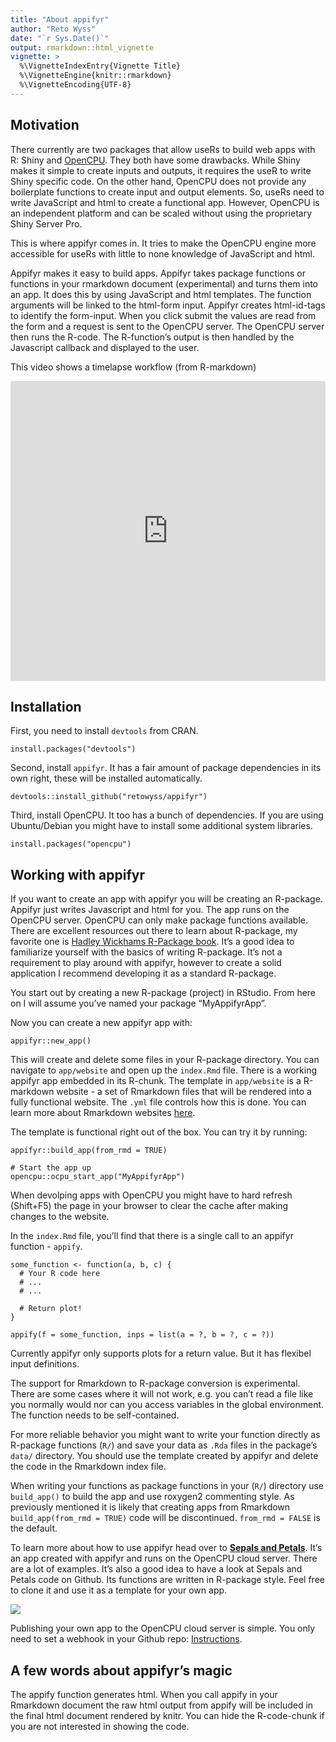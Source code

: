 ```yaml
---
title: "About appifyr"
author: "Reto Wyss"
date: "`r Sys.Date()`"
output: rmarkdown::html_vignette
vignette: >
  %\VignetteIndexEntry{Vignette Title}
  %\VignetteEngine{knitr::rmarkdown}
  %\VignetteEncoding{UTF-8}
---
```


## Motivation

There currently are two packages that allow useRs to build web apps with R: Shiny and [OpenCPU](https://www.opencpu.org/). They both have some drawbacks. While Shiny makes it simple to create inputs and outputs, it requires the useR to write Shiny specific code. On the other hand, OpenCPU does not provide any boilerplate functions to create input and output elements. So, useRs need to write JavaScript and html to create a functional app. However, OpenCPU is an independent platform and can be scaled without using the proprietary  Shiny Server Pro. 

This is where appifyr comes in. It tries to make the OpenCPU engine more accessible for useRs with little to none knowledge of JavaScript and html.  

Appifyr makes it easy to build apps. Appifyr takes package functions or functions in your rmarkdown document (experimental) and turns them into an app. It does this by using JavaScript and html templates. The function arguments will be linked to the html-form input. Appifyr creates html-id-tags to identify  the form-input. When you click submit the values are read from the form and a request is sent to the OpenCPU server. The OpenCPU server then runs the R-code. The R-function's output is then handled by the Javascript callback and displayed to the user.

This video shows a timelapse workflow (from R-markdown)

<iframe width="100%" height="480" src="https://www.youtube.com/embed/CAlBD6_T374" frameborder="0" gesture="media" allow="encrypted-media" allowfullscreen></iframe>

## Installation

First, you need to install `devtools` from CRAN.

```
install.packages("devtools")
```

Second, install `appifyr`. It has a fair amount of package dependencies in its own right, these will be installed automatically. 

```
devtools::install_github("retowyss/appifyr")
```

Third, install OpenCPU. It too has a bunch of dependencies. If you are using Ubuntu/Debian you might have to install some additional system libraries.

```
install.packages("opencpu")
```

## Working with appifyr

If you want to create an app with appifyr you will be creating an R-package. Appifyr just writes Javascript and html for you. The app runs on the OpenCPU server. OpenCPU can only make package functions available. There are excellent resources out there to learn about R-package, my favorite one is [Hadley Wickhams R-Package book](http://r-pkgs.had.co.nz/). It's a good idea to familiarize yourself with the basics of writing R-package. It's not a requirement to play around with appifyr, however to create a solid application I recommend developing it as a standard R-package. 

You start out by creating a new R-package (project) in RStudio. From here on I will assume you've named your package "MyAppifyrApp".

Now you can create a new appifyr app with:

```
appifyr::new_app()
```

This will create and delete some files in your R-package directory. You can navigate to `app/website` and open up the `index.Rmd` file. There is a working appifyr app embedded in its R-chunk. The template in `app/website` is a R-markdown website - a set of Rmarkdown files that will be rendered into a fully functional website. The `.yml` file controls how this is done. You can learn more about Rmarkdown websites [here](http://rmarkdown.rstudio.com/rmarkdown_websites.html).

The template is functional right out of the box. You can try it by running:

```
appifyr::build_app(from_rmd = TRUE)

# Start the app up
opencpu::ocpu_start_app("MyAppifyrApp")
```

When devolping apps with OpenCPU you might have to hard refresh (Shift+F5) the page in your browser to clear the cache after making changes to the website.

In the `index.Rmd` file, you'll find that there is a single call to an appifyr function - `appify`.

```
some_function <- function(a, b, c) {
  # Your R code here
  # ...
  # ...
  
  # Return plot!
}

appify(f = some_function, inps = list(a = ?, b = ?, c = ?))
```

Currently appifyr only supports plots for a return value. But it has flexibel input definitions.

The support for Rmarkdown to R-package conversion is experimental. There are some cases where it will not work, e.g. you can't read a file like you normally would nor can you access variables in the global environment. The function needs to be self-contained.

For more reliable behavior you might want to write your function directly as R-package functions (`R/`) and save your data as `.Rda` files in the package's `data/` directory. You should use the template created by appifyr and delete the code in the Rmarkdown index file.

When writing your functions as package functions in your (`R/`) directory use `build_app()` to build the app and use roxygen2 commenting style. As previously mentioned it is likely that creating apps from Rmarkdown `build_app(from_rmd = TRUE)` code will be discontinued. `from_rmd = FALSE` is the default. 

To learn more about  how to use appifyr head over to __[Sepals and Petals](http://retowyss.ocpu.io/sepals-and-petals)__. It's an app created with appifyr and runs on the OpenCPU cloud server. There are a lot of examples. It's also a good idea to have a look at Sepals and Petals code on Github. Its functions are written in R-package style. Feel free to clone it and use it as a template for your own app.  


<a href = "http://retowyss.ocpu.io/sepals-and-petals" ><img src = "https://static.reto-wyss.com/appifyr/sepals-and-petals.png" class = "thumbnail"> </a>

Publishing your own app to the OpenCPU cloud server is simple. You only need to set a webhook in your Github repo: [Instructions](https://www.opencpu.org/cloud.html).

## A few words about appifyr's magic

The appify function generates html. When you call appify in your Rmarkdown document the raw html output from appify will be included in the final html document rendered by knitr. You can hide the R-code-chunk if you are not interested in showing the code.


